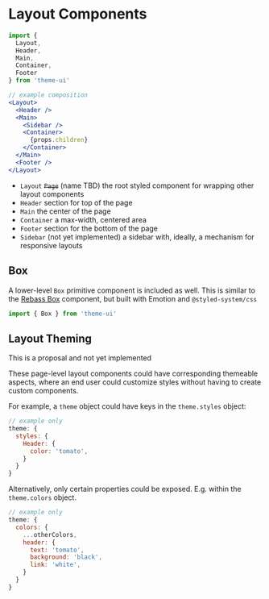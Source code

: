 

# Layout Components

```js
import {
  Layout,
  Header,
  Main,
  Container,
  Footer
} from 'theme-ui'
```

```jsx
// example composition
<Layout>
  <Header />
  <Main>
    <Sidebar />
    <Container>
      {props.children}
    </Container>
  </Main>
  <Footer />
</Layout>
```

- `Layout` ~~`Page`~~ (name TBD) the root styled component for wrapping other layout components
- `Header` section for top of the page
- `Main` the center of the page
- `Container` a max-width, centered area
- `Footer` section for the bottom of the page
- `Sidebar` (not yet implemented) a sidebar with, ideally, a mechanism for responsive layouts

## Box

A lower-level `Box` primitive component is included as well.
This is similar to the [Rebass Box](https://rebassjs.org/Box) component, but built with Emotion and `@styled-system/css`

```js
import { Box } from 'theme-ui'
```

## Layout Theming

<Note>
  This is a proposal and not yet implemented
</Note>

These page-level layout components could have corresponding themeable aspects,
where an end user could customize styles without having to create custom components.

For example, a `theme` object could have keys in the `theme.styles` object:

```js
// example only
theme: {
  styles: {
    Header: {
      color: 'tomato',
    }
  }
}
```

Alternatively, only certain properties could be exposed. E.g. within the `theme.colors` object.

```js
// example only
theme: {
  colors: {
    ...otherColors,
    header: {
      text: 'tomato',
      background: 'black',
      link: 'white',
    }
  }
}
```
